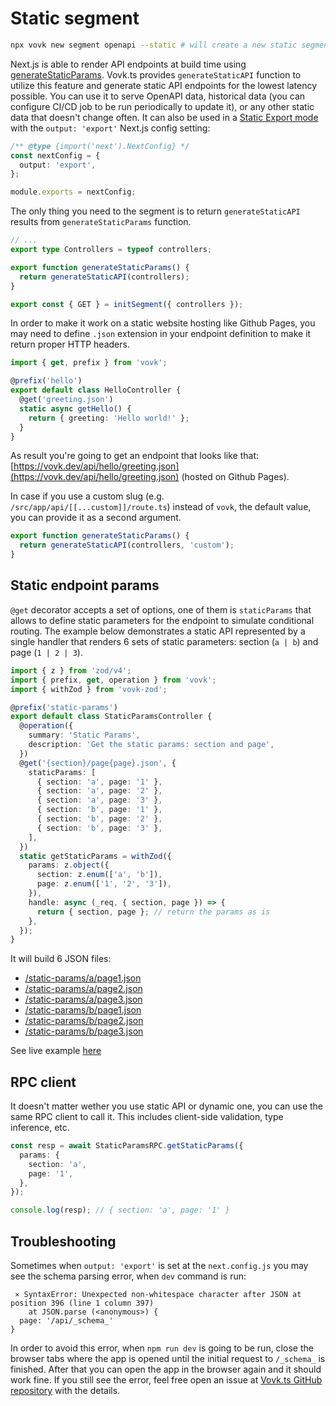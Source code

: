 # Static segment

```sh npm2yarn
npx vovk new segment openapi --static # will create a new static segment with name "openapi" at src/app/api/openapi/[[...vovk]]/route.ts
```

Next.js is able to render API endpoints at build time using [generateStaticParams](https://nextjs.org/docs/app/api-reference/functions/generate-static-params). Vovk.ts provides `generateStaticAPI` function to utilize this feature and generate static API endpoints for the lowest latency possible. You can use it to serve OpenAPI data, historical data (you can configure CI/CD job to be run periodically to update it), or any other static data that doesn't change often. It can also be used in a [Static Export mode](https://nextjs.org/docs/pages/building-your-application/deploying/static-exports) with the `output: 'export'` Next.js config setting:

```ts filename="next.config.js"
/** @type {import('next').NextConfig} */
const nextConfig = {
  output: 'export',
};

module.exports = nextConfig;
```

The only thing you need to the segment is to return `generateStaticAPI` results from `generateStaticParams` function.

```ts filename="src/app/api/[[...vovk]]/route.ts"
// ...
export type Controllers = typeof controllers;

export function generateStaticParams() {
  return generateStaticAPI(controllers);
}

export const { GET } = initSegment({ controllers });
```

In order to make it work on a static website hosting like Github Pages, you may need to define `.json` extension in your endpoint definition to make it return proper HTTP headers.

```ts
import { get, prefix } from 'vovk';

@prefix('hello')
export default class HelloController {
  @get('greeting.json')
  static async getHello() {
    return { greeting: 'Hello world!' };
  }
}
```

As result you're going to get an endpoint that looks like that: [https://vovk.dev/api/hello/greeting.json](https://vovk.dev/api/hello/greeting.json) (hosted on Github Pages).

In case if you use a custom slug (e.g. `/src/app/api/[[...custom]]/route.ts`) instead of `vovk`, the default value, you can provide it as a second argument.

```ts
export function generateStaticParams() {
  return generateStaticAPI(controllers, 'custom');
}
```

## Static endpoint params

`@get` decorator accepts a set of options, one of them is `staticParams` that allows to define static parameters for the endpoint to simulate conditional routing. The example below demonstrates a static API represented by a single handler that renders 6 sets of static parameters: section (`a | b`) and page (`1 | 2 | 3`).

```ts
import { z } from 'zod/v4';
import { prefix, get, operation } from 'vovk';
import { withZod } from 'vovk-zod';

@prefix('static-params')
export default class StaticParamsController {
  @operation({
    summary: 'Static Params',
    description: 'Get the static params: section and page',
  })
  @get('{section}/page{page}.json', {
    staticParams: [
      { section: 'a', page: '1' },
      { section: 'a', page: '2' },
      { section: 'a', page: '3' },
      { section: 'b', page: '1' },
      { section: 'b', page: '2' },
      { section: 'b', page: '3' },
    ],
  })
  static getStaticParams = withZod({
    params: z.object({
      section: z.enum(['a', 'b']),
      page: z.enum(['1', '2', '3']),
    }),
    handle: async (_req, { section, page }) => {
      return { section, page }; // return the params as is
    },
  });
}
```

It will build 6 JSON files:

- [/static-params/a/page1.json](https://vovk-examples.vercel.app/api/static/static-params/a/page1.json)
- [/static-params/a/page2.json](https://vovk-examples.vercel.app/api/static/static-params/a/page2.json)
- [/static-params/a/page3.json](https://vovk-examples.vercel.app/api/static/static-params/a/page3.json)
- [/static-params/b/page1.json](https://vovk-examples.vercel.app/api/static/static-params/b/page1.json)
- [/static-params/b/page2.json](https://vovk-examples.vercel.app/api/static/static-params/b/page2.json)
- [/static-params/b/page3.json](https://vovk-examples.vercel.app/api/static/static-params/b/page3.json)

See live example [here](https://vovk-examples.vercel.app/static-params)

## RPC client

It doesn't matter wether you use static API or dynamic one, you can use the same RPC client to call it. This includes client-side validation, type inference, etc.

```ts
const resp = await StaticParamsRPC.getStaticParams({
  params: {
    section: 'a',
    page: '1',
  },
});

console.log(resp); // { section: 'a', page: '1' }
```

## Troubleshooting

Sometimes when `output: 'export'` is set at the `next.config.js` you may see the schema parsing error, when `dev` command is run:

```
 ⨯ SyntaxError: Unexpected non-whitespace character after JSON at position 396 (line 1 column 397)
    at JSON.parse (<anonymous>) {
  page: '/api/_schema_'
}
```

In order to avoid this error, when `npm run dev` is going to be run, close the browser tabs where the app is opened until the initial request to `/_schema_` is finished. After that you can open the app in the browser again and it should work fine. If you still see the error, feel free open an issue at [Vovk.ts GitHub repository](https://github.com/finom/vovk) with the details.